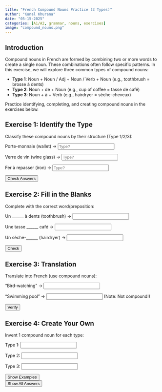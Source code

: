 ```yaml
---
title: "French Compound Nouns Practice (3 Types)"
author: "Kunal Khurana"
date: "05-15-2025"
categories: [A1/A2, grammar, nouns, exercises]
image: "compound_nouns.png"
---
```


::: {.content-visible when-profile="english"}

## Introduction

Compound nouns in French are formed by combining two or more words to create a single noun. These combinations often follow specific patterns. In this exercise, we will explore three common types of compound nouns:

- **Type 1**: Noun + Noun / Adj + Noun / Verb + Noun (e.g., toothbrush = brosse à dents)
- **Type 2**: Noun + de + Noun (e.g., cup of coffee = tasse de café)
- **Type 3**: Noun + à + Verb (e.g., hairdryer = sèche-cheveux)

Practice identifying, completing, and creating compound nouns in the exercises below.

## Exercise 1: Identify the Type

Classify these compound nouns by their structure (Type 1/2/3):

Porte-monnaie (wallet) → <input type="text" placeholder="Type?">
<span class="feedback" data-answer="1"></span>

Verre de vin (wine glass) → <input type="text" placeholder="Type?">
<span class="feedback" data-answer="2"></span>

Fer à repasser (iron) → <input type="text" placeholder="Type?">
<span class="feedback" data-answer="3"></span>

<button onclick="checkTypes()">Check Answers</button>

## Exercise 2: Fill in the Blanks

Complete with the correct word/preposition:

Un ______ à dents (toothbrush) → <input type="text" placeholder="">
<span class="feedback" data-answer="brosse"></span>

Une tasse ______ café → <input type="text" placeholder="">
<span class="feedback" data-answer="de"></span>

Un sèche-______ (hairdryer) → <input type="text" placeholder="">
<span class="feedback" data-answer="cheveux"></span>

<button onclick="checkFillBlanks()">Check</button>

## Exercise 3: Translation

Translate into French (use compound nouns):

"Bird-watching" → <input type="text" placeholder="">
<span class="feedback" data-answer="observation des oiseaux"></span>

"Swimming pool" → <input type="text" placeholder=""> (Note: Not compound!)
<span class="feedback" data-answer="piscine"></span>

<button onclick="checkTranslation()">Verify</button>

## Exercise 4: Create Your Own

Invent 1 compound noun for each type:

Type 1: <input type="text" placeholder="">

Type 2: <input type="text" placeholder="">

Type 3: <input type="text" placeholder="">

<button onclick="giveExamples()">Show Examples</button>

<div id="creative-feedback"></div>

<button onclick="showAllAnswers()">Show All Answers</button>

<script>
function checkTypes() {  
    document.querySelectorAll('span[data-answer]').forEach(span => {  
        const input = span.previousElementSibling;  
        if (input.value.trim() === span.dataset.answer) {  
            span.textContent = "✓ Correct";  
            span.style.color = "green";  
        } else {  
            span.textContent = `✗ Type ${span.dataset.answer}`;  
            span.style.color = "red";  
        }  
    });  
}  

function checkFillBlanks() {  
    document.querySelectorAll('span[data-answer]').forEach(span => {  
        const input = span.previousElementSibling;  
        if (input.value.trim().toLowerCase() === span.dataset.answer) {  
            span.textContent = "✓ Correct";  
            span.style.color = "green";  
        } else {  
            span.textContent = `✗ Answer: "${span.dataset.answer}"`;  
            span.style.color = "red";  
        }  
    });  
}  

function giveExamples() {  
    document.getElementById('creative-feedback').innerHTML = `  
        <p>Examples:</p>  
        <ul>  
            <li><strong>Type 1</strong>: sac-à-dos (backpack)</li>  
            <li><strong>Type 2</strong>: verre de lait (glass of milk)</li>  
            <li><strong>Type 3</strong>: machine à écrire (typewriter)</li>  
        </ul>  
    `;  
}  

function showAllAnswers() {
    document.querySelectorAll('span[data-answer]').forEach(span => {
        span.textContent = `Answer: ${span.dataset.answer}`;
        span.style.color = "blue";
    });
}
</script>
:::